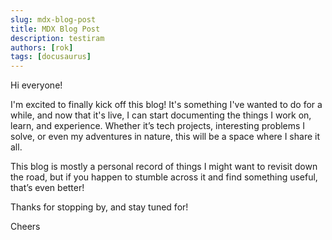 ```yaml
---
slug: mdx-blog-post
title: MDX Blog Post
description: testiram
authors: [rok]
tags: [docusaurus]
---
```


Hi everyone! 

I'm excited to finally kick off this blog! It's something I've wanted to do for a while, and now that it's live, I can start documenting the things I work on, learn, and experience. Whether it’s tech projects, interesting problems I solve, or even my adventures in nature, this will be a space where I share it all.

This blog is mostly a personal record of things I might want to revisit down the road, but if you happen to stumble across it and find something useful, that’s even better!

Thanks for stopping by, and stay tuned for!

Cheers